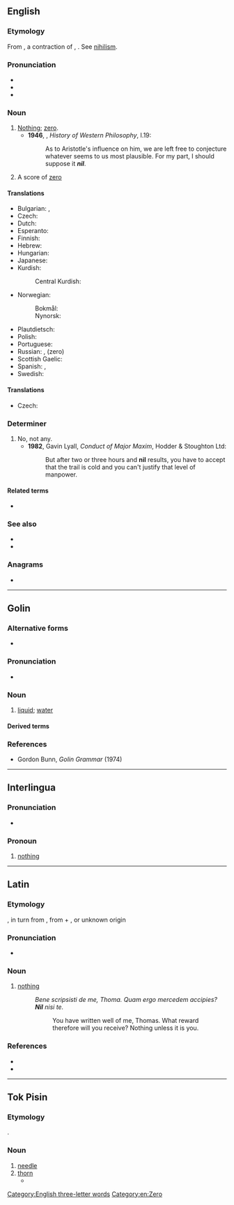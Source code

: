 {{also|Nil|NIL|níl|Níl|Nîl|ni-l|-nil-|Appendix:Variations of "nil"}}
==English==

===Etymology===
From {{bor|en|la|nīl}}, a contraction of {{m|la|nihil}}, {{m|la|nihilum||nothing}}. See [[nihilism]].

===Pronunciation===
* {{IPA|en|/nɪl/}}
* {{audio|en|LL-Q1860 (eng)-Vealhurl-nil.wav |Audio (UK)}}
* {{rhymes|en|ɪl|s=1}}

===Noun===
{{en-noun|-|s}}

# [[nothing|Nothing]]; [[zero]].
#* '''1946''', {{w|Bertrand Russell}}, ''History of Western Philosophy'', I.19:
#*: As to Aristotle's influence on him, we are left free to conjecture whatever seems to us most plausible. For my part, I should suppose it '''''nil'''''.
# {{lb|en|sports}} A score of [[zero]]
#: {{ux|en|The football match ended in a '''nil-nil''' draw.}}

====Translations====
{{trans-top|nothing}}
* Bulgarian: {{t+|bg|нищо|n}}, {{t+|bg|нула|f}}
* Czech: {{t+|cs|nic}}
* Dutch: {{t+|nl|nul}}
* Esperanto: {{t+|eo|nenio}}
* Finnish: {{t+|fi|nolla}}
* Hebrew: {{t+|he|כלום|tr=kloom|sc=Hebr}}
* Hungarian: {{t+|hu|null}}
* Japanese: {{t|ja|ニル|tr=niru|sc=Jpan}}
* Kurdish:
*: Central Kurdish: {{t+|ckb|ھیچ}}
* Norwegian:
*: Bokmål: {{t+|nb|null}}
*: Nynorsk: {{t|nn|null}}
{{trans-mid}}
* Plautdietsch: {{t|pdt|nuscht}}
* Polish: {{t+|pl|zero}}
* Portuguese: {{t+|pt|nada|m}}
* Russian: {{t+|ru|ничто́|n}}, {{t+|ru|ноль|m}} (zero)
* Scottish Gaelic: {{t|gd|neoni|m|f}}
* Spanish: {{t+|es|nada}}, {{t+|es|cero}}
* Swedish: {{t+|sv|noll}}
{{trans-bottom}}

====Translations====
{{trans-top|zero (in sports)}}
* Czech: {{t+|cs|nula}}
{{trans-mid}}
{{trans-bottom}}

===Determiner===
{{en-det}}

# No, not any.
#* '''1982''', Gavin Lyall, ''Conduct of Major Maxim'', Hodder & Stoughton Ltd:
#*: But after two or three hours and '''nil''' results, you have to accept that the trail is cold and you can't justify that level of manpower.

====Related terms====
* {{l|en|nihilism}}

===See also===
* {{l|en|null}}
* {{l|en|nil desperandum}}

===Anagrams===
* {{anagrams|en|a=iln|-lin|Lin|Lin.|lin|lin.}}

[[Category:English three-letter words]]
[[Category:en:Zero]]

----

==Golin==

===Alternative forms===
* {{alter|gvf|nl|nĺ}}

===Pronunciation===
* {{IPA|gvf|[nɨ̆ĺ]|[nĺ]|[˩˧nɨ̆l]}}

===Noun===
{{head|gvf|noun}}

# [[liquid]]; [[water]]
#: {{uxi|gvf|Na '''nil''' ne dugudige.|I swallowed water.}}

====Derived terms====
{{col3|gvf
|Kulupe nil
|nil benke
|nil benke binan
|nil guli
|nil kabe
|nil kupa si
|Nilmanil
|nil pai
|nilwa
}}

===References===
* Gordon Bunn, ''Golin Grammar'' (1974)

{{c|gvf|Water}}

----

==Interlingua==

===Pronunciation===
* {{IPA|ia|/nil/}}

===Pronoun===
{{head|ia|pronoun|indefinite}}

# [[nothing]]

----

==Latin==

===Etymology===
{{syncopic form|la|nihil}}, in turn from {{m|la|nihilum}}, from {{m|la|ne-||not}} + {{m|la|hilum||a hilum; a trifle, a [[bagatelle]]}}, or unknown origin

===Pronunciation===
* {{la-IPA|nīl}}

===Noun===
{{la-noun|nīl|g=n|indecl=1}}

# {{lb|la|chiefly|poetic}} [[nothing]]
#: ''Bene scripsisti de me, Thoma. Quam ergo mercedem accipies? '''Nil''' nisi te.''
#:: You have written well of me, Thomas. What reward therefore will you receive? Nothing unless it is you.

===References===
* {{R:L&S}}
* {{R:Elementary Lewis}}

----

==Tok Pisin==

===Etymology===
{{der|tpi|en|needle}}.

===Noun===
{{head|tpi|noun}}

# [[needle]]
# [[thorn]]
#* {{RQ:Buk Baibel|Jenesis|3|18|passage=Ol rop i gat '''nil''' na ol gras nogut bai i kamap na karamapim gaden bilong yu.}}

{{LDL|tpi}}